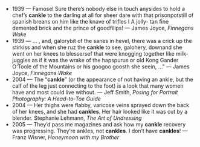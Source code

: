 {{citation|cankle}}
*1939 &mdash; Famosel Sure there’s nobody else in touch anysides to hold a chef’s '''cankle''' to the darling at all for sheer dare with that prisonpotstill of spanish breans on him like the knave of trifles I A jolly- tan fine demented brick and the prince of goodfilips! &mdash; James Joyce, ''Finnegans Wake''
*1939 &mdash; ... , and, galorybit of the sanes in hevel, there was a crick up the stirkiss and when she ruz the '''cankle''' to see, galohery, downand she went on her knees to blessersef that were knogging together like milk- juggles as if it was the wrake of the hapspurus or old Kong Gander O’Toole of the Mountains or his googoo goosth she seein, ..." &mdash; James Joyce, ''Finnegans Wake''
*2004 &mdash; The “'''cankle'''” (or the appearance of not having an ankle, but the calf of the leg just connecting to the foot) is a look that many women have and most could live without. &mdash; Jeff Smith, ''Posing for Portrait Photography: A Head-to-Toe Guide''
*2004 &mdash; Her thighs were flabby, varicose veins sprayed down the back of her knees, and she had '''cankles'''. Her hair looked like it was cut by a blender. Stephanie Lehmann, ''The Art of Undressing''
*2005 &mdash; They’d pass me magazines and ask how my '''cankle''' recovery was progressing. They’re ankles, not '''cankles'''. I don’t have '''cankles'''! &mdash; Franz Wisner, ''Honeymoon with my Brother''